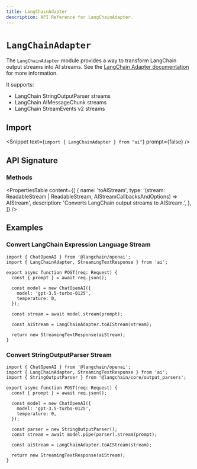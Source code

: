 ```yaml
---
title: LangChainAdapter
description: API Reference for LangChainAdapter.
---
```


# `LangChainAdapter`

The `LangChainAdapter` module provides a way to transform LangChain output streams into AI streams.
See the [LangChain Adapter documentation](/providers/adapters/langchain) for more information.

It supports:

- LangChain StringOutputParser streams
- LangChain AIMessageChunk streams
- LangChain StreamEvents v2 streams

## Import

<Snippet text={`import { LangChainAdapter } from "ai"`} prompt={false} />

## API Signature

### Methods

<PropertiesTable
  content={[
    {
      name: 'toAIStream',
      type: '(stream: ReadableStream<LangChainAIMessageChunk> | ReadableStream<string>, AIStreamCallbacksAndOptions) => AIStream',
      description: 'Converts LangChain output streams to AIStream.',
    },
  ]}
/>

## Examples

### Convert LangChain Expression Language Stream

```tsx filename="app/api/completion/route.ts" highlight={"14"}
import { ChatOpenAI } from '@langchain/openai';
import { LangChainAdapter, StreamingTextResponse } from 'ai';

export async function POST(req: Request) {
  const { prompt } = await req.json();

  const model = new ChatOpenAI({
    model: 'gpt-3.5-turbo-0125',
    temperature: 0,
  });

  const stream = await model.stream(prompt);

  const aiStream = LangChainAdapter.toAIStream(stream);

  return new StreamingTextResponse(aiStream);
}
```

### Convert StringOutputParser Stream

```tsx filename="app/api/completion/route.ts" highlight={"16"}
import { ChatOpenAI } from '@langchain/openai';
import { LangChainAdapter, StreamingTextResponse } from 'ai';
import { StringOutputParser } from '@langchain/core/output_parsers';

export async function POST(req: Request) {
  const { prompt } = await req.json();

  const model = new ChatOpenAI({
    model: 'gpt-3.5-turbo-0125',
    temperature: 0,
  });

  const parser = new StringOutputParser();
  const stream = await model.pipe(parser).stream(prompt);

  const aiStream = LangChainAdapter.toAIStream(stream);

  return new StreamingTextResponse(aiStream);
}
```
